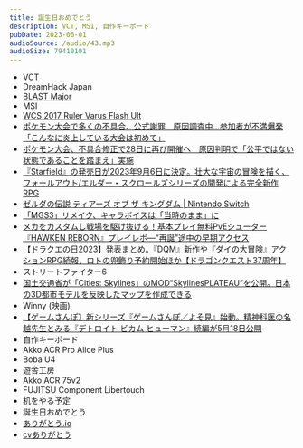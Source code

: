 ```yaml
---
title: 誕生日おめでとう
description: VCT, MSI, 自作キーボード
pubDate: 2023-06-01
audioSource: /audio/43.mp3
audioSize: 79410101
---
```


- VCT
- DreamHack Japan
- [BLAST Major](https://twitter.com/BLASTtv/status/1660361348021207041?cxt=HHwWgoC-uav25IouAAAA)
- MSI
- [WCS 2017 Ruler Varus Flash Ult](https://youtu.be/E3LzP-c_s_Y?t=461)
- [ポケモン大会で多くの不具合、公式謝罪　原因調査中…参加者が不満爆発「こんなに炎上している大会は初めて」](https://news.yahoo.co.jp/articles/0d380eb18b0d0b3b2fb0a8582ac427fc220e81d9)
- [ポケモン大会、不具合修正で28日に再び開催へ　原因判明で「公平ではない状態であることを踏まえ」実施](https://news.yahoo.co.jp/articles/1dd3278d30fddcef5d270a285f077af15228685b)
- [『Starfield』の発売日が2023年9月6日に決定。壮大な宇宙の冒険を描く、フォールアウト/エルダー・スクロールズシリーズの開発による完全新作RPG](https://www.famitsu.com/news/202303/09295350.html)
- [ゼルダの伝説 ティアーズ オブ ザ キングダム | Nintendo Switch](https://www.nintendo.co.jp/zelda/totk/index.html)
- [「MGS3」リメイク、キャラボイスは「当時のまま」に](https://game.watch.impress.co.jp/docs/news/1503482.html)
- [メカをカスタムし戦場を駆け抜ける！基本プレイ無料PvEシューター『HAWKEN REBORN』プレイレポ―“再誕”途中の早期アクセス](https://www.gamespark.jp/article/2023/05/20/130081.html)
- [【ドラクエの日2023】発表まとめ。『DQM』新作や『ダイの大冒険』アクションRPG続報、ロトの兜飾り予約開始ほか【ドラゴンクエスト37周年】](https://www.famitsu.com/news/202305/27304142.html)
- ストリートファイター6
- [国土交通省が「Cities: Skylines」のMOD“SkylinesPLATEAU”を公開。日本の3D都市モデルを反映したマップを作成できる](https://www.4gamer.net/games/276/G027611/20230523020/)
- Winny (映画)
- [【ゲームさんぽ】新シリーズ『ゲームさんぽ／よそ見』始動。精神科医の名越先生とみる『デトロイト ビカム ヒューマン』続編が5月18日公開](https://www.famitsu.com/news/202305/17302861.html)
- 自作キーボード
- Akko ACR Pro Alice Plus
- Boba U4
- 遊舎工房
- Akko ACR 75v2
- FUJITSU Component Libertouch
- 机をやる予定
- 誕生日おめでとう
- [ありがとう.io](https://www.arigatou.io)
- [cvありがとう](https://www.youtube.com/@cv3395)
